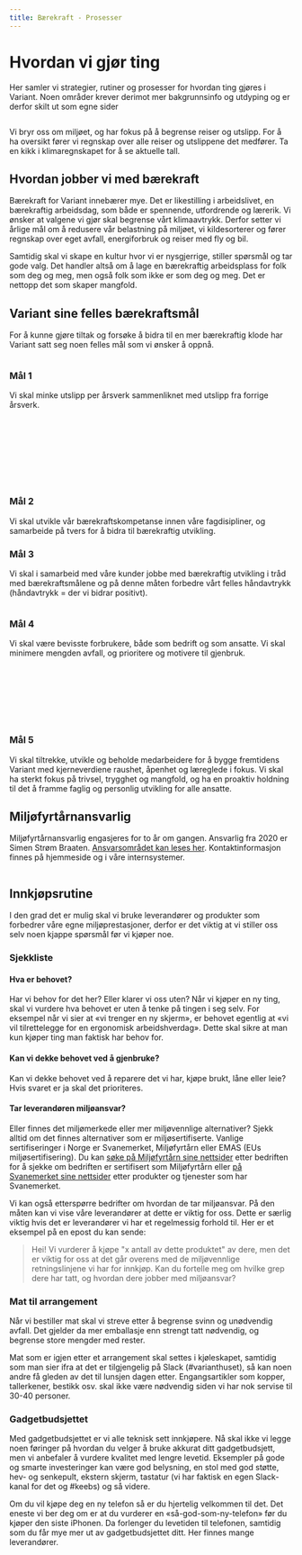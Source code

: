 ```yaml
---
title: Bærekraft - Prosesser
---
```



# Hvordan vi gjør ting

Her samler vi strategier, rutiner og prosesser for hvordan ting gjøres i Variant. Noen områder krever derimot mer bakgrunnsinfo og utdyping og er derfor skilt ut som egne sider

<ProcessMenu />

<img
  src="./assets/illustrations/baerekraft-icon-1.svg"
  role="none"
  alt=""
  className="illustration illustration--right"
/>

Vi bryr oss om miljøet, og har fokus på å begrense reiser og utslipp. For å ha oversikt fører vi regnskap over alle reiser og utslippene det medfører. Ta en kikk i klimaregnskapet for å se aktuelle tall.

<IllustrasjonListLink
  text="Registrer reiseutslipp"
  figureName="leaf"
  href="https://dash.variant.no/climate/registration"
/>
<IllustrasjonListLink
  text="Se klimaregnskap"
  figureName="leaf"
  href="https://varianttrh.sharepoint.com/:x:/r/_layouts/15/Doc.aspx?sourcedoc=%7BDEA0DAC0-2495-486E-9AAD-3F5C285122C9%7D&file=Karbonregnskap%202021.xlsx&action=default&mobileredirect=true&cid=9d35a231-8702-4ff1-ad6f-681a612377e4"
/>

## Hvordan jobber vi med bærekraft

Bærekraft for Variant innebærer mye. Det er likestilling i arbeidslivet, en bærekraftig arbeidsdag, som både er spennende, utfordrende og lærerik. Vi ønsker at valgene vi gjør skal begrense vårt klimaavtrykk. Derfor setter vi årlige mål om å redusere vår belastning på miljøet, vi kildesorterer og fører regnskap over eget avfall, energiforbruk og reiser med fly og bil.

Samtidig skal vi skape en kultur hvor vi er nysgjerrige, stiller spørsmål og tar gode valg. Det handler altså om å lage en bærekraftig arbeidsplass for folk som deg og meg, men også folk som ikke er som deg og meg. Det er nettopp det som skaper mangfold.

## Variant sine felles bærekraftsmål

For å kunne gjøre tiltak og forsøke å bidra til en mer bærekraftig klode har Variant satt seg noen felles mål som vi ønsker å oppnå.

<img
  src="../assets/illustrations/baerekraftsmål11.png"
  role="none"
  alt=""
  className="illustration illustration--right"
/>

### Mål 1
Vi skal minke utslipp per årsverk sammenliknet med utslipp fra forrige årsverk.

<br/>
<br/>
<br/>
<br/>
<br/>
<br/>

<img
  src="../assets/illustrations/baerekraftsmål17.png"
  role="none"
  alt=""
  className="illustration illustration--right"
/>

### Mål 2
Vi skal utvikle vår bærekraftskompetanse innen våre fagdisipliner, og samarbeide på tvers for å bidra til bærekraftig utvikling.

### Mål 3
Vi skal i samarbeid med våre kunder jobbe med bærekraftig utvikling i tråd med bærekraftsmålene og på denne måten forbedre vårt felles håndavtrykk (håndavtrykk = der vi bidrar positivt).

<img
  src="../assets/illustrations/baerekraftsmål12.png"
  role="none"
  alt=""
  className="illustration illustration--right"
/>

### Mål 4

Vi skal være bevisste forbrukere, både som bedrift og som ansatte. Vi skal minimere mengden avfall, og prioritere og motivere til gjenbruk.

<br/>
<br/>
<br/>
<br/>
<br/>

<img
  src="../assets/illustrations/baerekraftsmål8.png"
  role="none"
  alt=""
  className="illustration illustration--right"
/>
### Mål 5

Vi skal tiltrekke, utvikle og beholde medarbeidere for å bygge fremtidens Variant med kjerneverdiene raushet, åpenhet og læreglede i fokus. Vi skal ha sterkt fokus på trivsel, trygghet og mangfold, og ha en proaktiv holdning til det å framme faglig og personlig utvikling for alle ansatte.

## Miljøfyrtårnansvarlig

Miljøfyrtårnansvarlig engasjeres for to år om gangen. Ansvarlig fra 2020 er Simen Strøm Braaten. [Ansvarsområdet kan leses her](https://varianttrh.sharepoint.com/:w:/g/EV8J0KoqPHxKndxz1qAZpPQBFFd938unI7nvt0Ljf4ySpg?e=Ig4lcO). Kontaktinformasjon finnes på hjemmeside og i våre internsystemer.

<img
  src="./assets/illustrations/carLeft.svg"
  role="none"
  alt=""
  className="illustration illustration--right"
/>

## Innkjøpsrutine

I den grad det er mulig skal vi bruke leverandører og produkter som forbedrer våre egne miljøprestasjoner, derfor er det viktig at vi stiller oss selv noen kjappe spørsmål før vi kjøper noe.

### Sjekkliste

#### Hva er behovet?

Har vi behov for det her? Eller klarer vi oss uten? Når vi kjøper en ny ting, skal vi vurdere hva behovet er uten å tenke på tingen i seg selv. For eksempel når vi sier at «vi trenger en ny skjerm», er behovet egentlig at «vi vil tilrettelegge for en ergonomisk arbeidshverdag». Dette skal sikre at man kun kjøper ting man faktisk har behov for.  

#### Kan vi dekke behovet ved å gjenbruke?

Kan vi dekke behovet ved å reparere det vi har, kjøpe brukt, låne eller leie? Hvis svaret er ja skal det prioriteres.

#### Tar leverandøren miljøansvar?

Eller finnes det miljømerkede eller mer miljøvennlige alternativer? Sjekk alltid om det finnes alternativer som er miljøsertifiserte. Vanlige sertifiseringer i Norge er Svanemerket, Miljøfyrtårn eller EMAS (EUs miljøsertifisering). Du kan [søke på Miljøfyrtårn sine nettsider](https://www.miljofyrtarn.no/sok-virksomheter/) etter bedriften for å sjekke om bedriften er sertifisert som Miljøfyrtårn eller [på Svanemerket sine nettsider](https://svanemerket.no/miljomerkede-produkter/s/?nel-search=Oppvaskmiddel) etter produkter og tjenester som har Svanemerket.

Vi kan også etterspørre bedrifter om hvordan de tar miljøansvar. På den måten kan vi vise våre leverandører at dette er viktig for oss. Dette er særlig viktig hvis det er leverandører vi har et regelmessig forhold til. Her er et eksempel på en epost du kan sende: 

> Hei! Vi vurderer å kjøpe "x antall av dette produktet" av dere, men det er viktig for oss at det går overens med de miljøvennlige retningslinjene vi har for innkjøp. Kan du fortelle meg om hvilke grep dere har tatt, og hvordan dere jobber med miljøansvar?

### Mat til arrangement

Når vi bestiller mat skal vi streve etter å begrense svinn og unødvendig avfall. Det gjelder da mer emballasje enn strengt tatt nødvendig, og begrense store mengder med rester. 

Mat som er igjen etter et arrangement skal settes i kjøleskapet, samtidig som man sier ifra at det er tilgjengelig på Slack (#varianthuset), så kan noen andre få gleden av det til lunsjen dagen etter. Engangsartikler som kopper, tallerkener, bestikk osv. skal ikke være nødvendig siden vi har nok servise til 30-40 personer. 

### Gadgetbudsjettet

Med gadgetbudsjettet er vi alle teknisk sett innkjøpere. Nå skal ikke vi legge noen føringer på hvordan du
velger å bruke akkurat ditt gadgetbudsjett, men vi anbefaler å vurdere kvalitet med lengre levetid.
Eksempler på gode og smarte investeringer kan være god belysning, en stol med god støtte, hev- og senkepult,
ekstern skjerm, tastatur (vi har faktisk en egen Slack-kanal for det og #keebs) og så videre.

Om du vil kjøpe deg en ny telefon så er du hjertelig velkommen til det. Det eneste vi ber deg om er at du
vurderer en «så-god-som-ny-telefon» før du kjøper den siste iPhonen. Da forlenger du levetiden til telefonen,
samtidig som du får mye mer ut av gadgetbudsjettet ditt. Her finnes mange leverandører.

<img
  src="./assets/illustrations/baerekraft-icon-2.svg"
  role="none"
  alt=""
  className="illustration illustration--left"
/>
